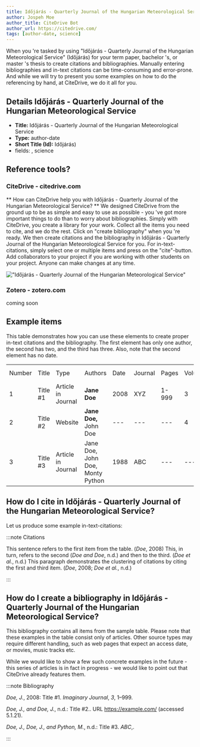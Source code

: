 ```yaml
---
title: Időjárás - Quarterly Journal of the Hungarian Meteorological Service
author: Jospeh Moe
author_title: CiteDrive Bot
author_url: https://citedrive.com/
tags: [author-date, science]
---
```


When you 're tasked by using "Időjárás - Quarterly Journal of the Hungarian Meteorological Service" (Időjárás) for your term paper, bachelor 's, or master 's thesis to create citations and bibliographies.
Manually entering bibliographies and in-text citations can be time-consuming and error-prone. And while we will try to present you some examples on how to do the referencing by hand, at CiteDrive, we do it all for you.

## Details  Időjárás - Quarterly Journal of the Hungarian Meteorological Service
* **Title:** Időjárás - Quarterly Journal of the Hungarian Meteorological Service
* **Type:** author-date
* **Short Title (Id):** Időjárás)
* fields: , science

## Reference tools?
### CiteDrive - citedrive.com
** How can CiteDrive help you with Időjárás - Quarterly Journal of the Hungarian Meteorological Service? **
We designed CiteDrive from the ground up to be as simple and easy to use as possible - you 've got more important things to do than to worry about bibliographies. Simply with CiteDrive, you create a library for your work. Collect all the items you need to cite, and we do the rest. Click on "create bibliography" when you 're ready. We then create citations and the bibliography in Időjárás - Quarterly Journal of the Hungarian Meteorological Service for you. For in-text-citations, simply select one or multiple items and press on the "cite"-button. Add collaborators to your project if you are working with other students on your project. Anyone can make changes at any time.


!["Időjárás - Quarterly Journal of the Hungarian Meteorological Service"](images/idojaras--quarterly-journal-of-the-hungarian-meteorological-service.svg "Choose Időjárás - Quarterly Journal of the Hungarian Meteorological Service in the CiteDrive App")

### Zotero - zotero.com

coming soon

## Example items

This table demonstrates how you can use these elements to create proper in-text citations and the bibliography. The first element has only one author, the second has two, and the third has three. Also, note that the second element has no date.


<table>
  <tr>
   <td>Number
   </td>
   <td>Title
   </td>
   <td>Type
   </td>
   <td>Authors
   </td>
   <td>Date
   </td>
   <td>Journal
   </td>
   <td>Pages
   </td>
   <td>Volume
   </td>
   <td>Issue
   </td>
   <td>Access Date
   </td>
  </tr>
  <tr>
   <td>1
   </td>
   <td>Title #1
   </td>
   <td>Article in Journal
   </td>
   <td><strong>Jane Doe</strong>
   </td>
   <td>2008
   </td>
   <td>XYZ
   </td>
   <td>1-999
   </td>
   <td>3
   </td>
   <td>2
   </td>
   <td>--
   </td>
  </tr>
  <tr>
   <td>
2
   </td>
   <td>Title #2
   </td>
   <td>Website
   </td>
   <td><strong>Jane Doe, </strong>John Doe
   </td>
   <td>---
   </td>
   <td>---
   </td>
   <td>---
   </td>
   <td>4
   </td>
   <td>---
   </td>
   <td>2020-05-01
   </td>
  </tr>
  <tr>
   <td>3
   </td>
   <td>Title #3
   </td>
   <td>Article in Journal
   </td>
   <td>Jane Doe, John Doe, Monty Python
   </td>
   <td>1988
   </td>
   <td>ABC
   </td>
   <td>---
   </td>
   <td>---
   </td>
   <td>16
   </td>
   <td>---
   </td>
  </tr>
</table>



## How do I cite in  Időjárás - Quarterly Journal of the Hungarian Meteorological Service?

Let us produce some example in-text-citations:

:::note Citations


This sentence refers to the first item from the table. (<i>Doe</i>, 2008) This, in turn, refers to the second (<i>Doe and Doe</i>, n.d.)
and then to the third.  (<i>Doe et al.</i>, n.d.)
This paragraph demonstrates the clustering of citations by citing the first and third item. (<i>Doe</i>, 2008; <i>Doe et al.</i>, n.d.)

:::

## How do I create a bibliography in Időjárás - Quarterly Journal of the Hungarian Meteorological Service?

This bibliography contains all items from the sample table. Please note that these examples in the table consist only of articles. Other source types may require different handling, such as web pages that expect an access date, or movies, music tracks etc.

While we would like to show a few such concrete examples in the future - this series of articles is in fact in progress - we would like to point out that CiteDrive already features them.

:::note Bibliography

<i>Doe, J.</i>, 2008: Title #1. <i>Imaginary Journal</i>, <i>3</i>, 1–999.

<i>Doe, J., and Doe, J.</i>, n.d.: Title #2.. URL https://example.com/ (accessed 5.1.21).

<i>Doe, J., Doe, J., and Python, M.</i>, n.d.: Title #3. <i>ABC</i>,.



:::


        